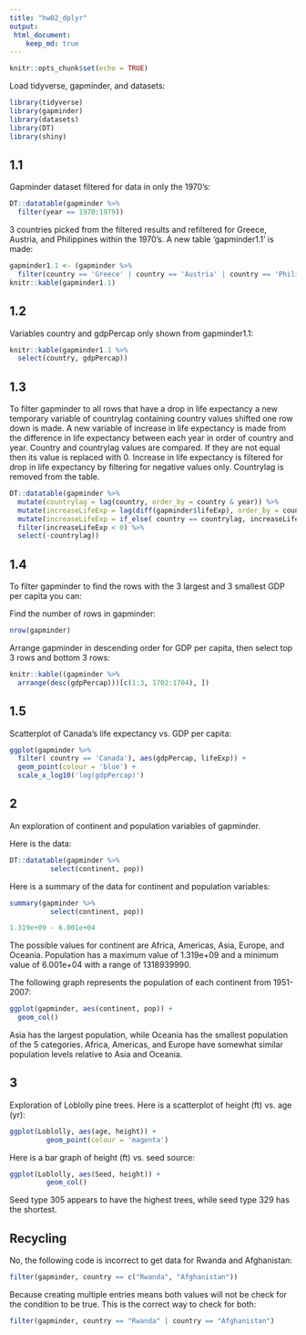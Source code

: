 ```yaml
--- 
title: "hw02_dplyr"
output: 
 html_document:
    keep_md: true
---    
```

    
```r
knitr::opts_chunk$set(echo = TRUE)
```

Load tidyverse, gapminder, and datasets:

```r
library(tidyverse)
library(gapminder)
library(datasets)
library(DT)
library(shiny)
```

## 1.1

Gapminder dataset filtered for data in only the 1970's:
```r
DT::datatable(gapminder %>%
  filter(year == 1970:1979))
```

3 countries picked from the filtered results and refiltered for Greece, Austria, and Philippines within the 1970's.  A new table 'gapminder1.1' is made:
```r
gapminder1.1 <- (gapminder %>%
  filter(country == 'Greece' | country == 'Austria' | country == 'Philippines', year == 1970:1979))
knitr::kable(gapminder1.1)
```

## 1.2 

Variables country and gdpPercap only shown from gapminder1.1:
```r
knitr::kable(gapminder1.1 %>%
  select(country, gdpPercap))
```

## 1.3

To filter gapminder to all rows that have a drop in life expectancy a new temporary variable of countrylag containing country values shifted one row down is made.
A new variable of increase in life expectancy is made from the difference in life expectancy between each year in order of country and year. Country and countrylag values are compared.  If they are not equal then its value is replaced with 0.  Increase in life expectancy is filtered for drop in life expectancy by filtering for negative values only. Countrylag is removed from the table.

```r
DT::datatable(gapminder %>%
  mutate(countrylag = lag(country, order_by = country & year)) %>%
  mutate(increaseLifeExp = lag(diff(gapminder$lifeExp), order_by = country & year)) %>%
  mutate(increaseLifeExp = if_else( country == countrylag, increaseLifeExp, 0)) %>%
  filter(increaseLifeExp < 0) %>%
  select(-countrylag))
```


## 1.4

To filter gapminder to find the rows with the 3 largest and 3 smallest GDP per capita you can:

Find the number of rows in gapminder:
```r
nrow(gapminder)
```
 
Arrange gapminder in descending order for GDP per capita, then select top 3 rows and bottom 3 rows:

```r
knitr::kable((gapminder %>%
  arrange(desc(gdpPercap)))[c(1:3, 1702:1704), ])
```

## 1.5

Scatterplot of Canada's life expectancy vs. GDP per capita:

```r
ggplot(gapminder %>%
  filter( country == 'Canada'), aes(gdpPercap, lifeExp)) +
  geom_point(colour = 'blue') +
  scale_x_log10('log(gdpPercap)') 
```

## 2

An exploration of continent and population variables of gapminder. 

Here is the data:


```r
DT::datatable(gapminder %>%
          select(continent, pop))
```


Here is a summary of the data for continent and population variables:
```r
summary(gapminder %>%
          select(continent, pop))
```
```r
1.319e+09 - 6.001e+04
```

The possible values for continent are Africa, Americas, Asia, Europe, and Oceania.  Population has a maximum value of 1.319e+09 and a minimum value of 6.001e+04 with a range of 1318939990. 

The following graph represents the population of each continent from 1951-2007:

```r
ggplot(gapminder, aes(continent, pop)) +
  geom_col() 
```
Asia has the largest population, while Oceania has the smallest population of the 5 categories.  Africa, Americas, and Europe have somewhat similar population levels relative to Asia and Oceania.


## 3


Exploration of Loblolly pine trees.  Here is a scatterplot of height (ft) vs. age (yr):

```r
ggplot(Loblolly, aes(age, height)) +
         geom_point(colour = 'magenta')
```

Here is a bar graph of height (ft) vs. seed source:

```r
ggplot(Loblolly, aes(Seed, height)) +
         geom_col()
```

Seed type 305 appears to have the highest trees, while seed type 329 has the shortest.

## Recycling

No, the following code is incorrect to get data for Rwanda and Afghanistan:
```r
filter(gapminder, country == c("Rwanda", "Afghanistan"))
```
 
Because creating multiple entries means both values will not be check for the condition to be true. This is the correct way to check for both:
```r
filter(gapminder, country == "Rwanda" | country == "Afghanistan")
```

